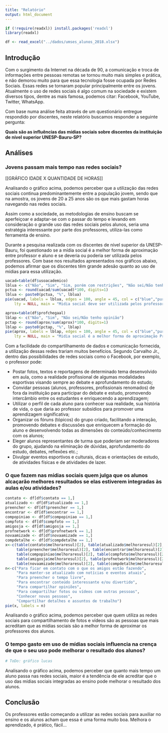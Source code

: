 ```yaml
---
title: "Relatório"
output: html_document
---
```


```r
if (!require(readxl)) install.packages('readxl')
library(readxl)

df <- read_excel("../dados/umses_alunos_2018.xlsx")
```

## Introdução

Com o surgimento da Internet na década de 90, a comunicação e troca de informações entre pessoas remotas se tornou muito mais simples e prática, e não demorou muito para que essa tecnologia fosse ocupada por Redes Sociais. Essas redes se tornaram popular principalmente entre os jovens.
Atualmente o uso de redes sociais é algo comum na sociedade e existem diversos tipos, dentre as mais famosa, podemos citar: Facebook, YouTube, Twitter, WhatsApp.

Com base numa análise feita através de um questionário entregue respondido por discentes, neste relatório buscamos responder a seguinte pergunta:

**Quais são as influências das mídias sociais sobre discentes da instituição de nível superior UNESP-Bauru-SP?**

## Análises

### Jovens passam mais tempo nas redes sociais?

[[GRÁFICO IDADE X QUANTIDADE DE HORAS]]

Analisando o gráfico acima, podemos perceber que a utilização das redes sociais continua predominantemente entre a população jovem, sendo que na amostra, os jovens de 20 a 25 anos são os que mais gastam horas navegando nas redes sociais.

Assim como a sociedade, as metodologias de ensino buscam se aperfeiçoar e adaptar-se com o passar do tempo e levando em consideração o grande uso das redes sociais pelos alunos, seria uma estratégia interessante por parte dos professores, utiliza-las como ferramenta de ensino.

Durante a pesquisa realizada com os discentes de nível superior da UNESP-Bauru, foi questionado se a mídia social é a melhor forma de aproximação entre professor e aluno e se deveria ou poderia ser utilizada pelos professores. Com  base nos resultados apresentados nos gráficos abaixo, podemos afirmar que os discentes têm grande adesão quanto ao uso de mídias para essa utilização.

```r
uacad=table(df$usoacademico)
lblua <- c("Não", "Sim", "Sim, porém com restrições", "Não sei/Não tenho opinião")
pctua <- round(uacad/sum(uacad)*100, digits=1)
lblua <- paste0(pctua, "%", lblua)
pie(uacad, labels = lblua, edges = 100, angle = 45, col = c("blue","purple", "green3"), border = NULL,
    lty = NULL, main = "Midia social deve ser utilizada pelos professores")
```

```r
aprox=table(df$profchegaal)
lblap <- c("Não", "Sim", "Não sei/Não tenho opinião")
pctap <- round(aprox/sum(aprox)*100, digits=1)
lblap <- paste0(pctap, "%", lblap)
pie(aprox, labels = lblap, edges = 100, angle = 45, col = c("blue","purple", "green3"), border = NULL,
    lty = NULL, main = "Midia social é a melhor forma de aproximação Professor/Aluno")
```

Com a facilidade do compartilhamento de dados e comunicação fornecida, a utilização dessas redes trariam muitos benefícios. Segundo Carvalho Jr., dentro das possibilidades de redes sociais como o Facebook, por exemplo, o professor pode:

- Postar fotos, textos e reportagens de determinado tema desenvolvido em aula, como a realidade profissional de algumas modalidades esportivas visando sempre ao debate e aprofundamento do estudo;
- Convidar pessoas (alunos, professores, profissionais renomados) de fora da instituição para participar do debate e estudo, promovendo intercâmbio entre os estudantes e enriquecendo a aprendizagem;
- Utilizar o perfil de cada aluno para conhecer sua realidade, sua história de vida, o que daria ao professor subsídios para promover uma aprendizagem significativa;
- Organizar os fóruns (tópicos) do grupo criado, facilitando a interação, promovendo debates e discussões que enriquecem a formação do aluno e desenvolvendo todas as dimensões do conteúdo/conhecimento com os alunos;
- Eleger alunos representantes de turma que poderiam ser moderadores do grupo, ajudando na eliminação de dúvidas, aprofundamento do estudo, debates, reflexões etc.;
- Divulgar eventos esportivos e culturais, dicas e orientações de estudo, de atividades físicas e de atividades de lazer.


### O que fazem nas mídias sociais quem julga que os alunos alcaçarão melhores resultados se elas estiverem integradas às aulas e/ou atividades?

```r
contato <- df[df$contato == 1,]
atualizado <- df[df$atualizado == 1,]
preencher <- df[df$preencher == 1,]
encontrar <- df[df$encontrar == 1,]
compopiniao <- df[df$compopiniao == 1,]
compfoto <- df[df$compfoto == 1,]
amigosja <- df[df$amigosja == 1,]
profnetwork <- df[df$profnetwork == 1,]
novaamizade <- df[df$novaamizade == 1,]
compdetalhe <- df[df$compdetalhe == 1,]
x<-c(table(contato$melhoraresul)[2], table(atualizado$melhoraresul)[2],
     table(preencher$melhoraresul)[2], table(encontrar$melhoraresul)[2],
     table(compopiniao$melhoraresul)[2], table(compfoto$melhoraresul)[2],
     table(amigosja$melhoraresul)[2], table(profnetwork$melhoraresul)[2],
     table(novaamizade$melhoraresul)[2], table(compdetalhe$melhoraresul)[2])
n<-c("Para ficar em contato com o que os amigos estão fazendo",
     "Para manter-se atualizado com notícias e eventos atuais",
     "Para preencher o tempo livre",
     "Para encontrar conteúdo interessante e/ou divertido",
     "Para compartilhar opiniões",
     "Para compartilhar fotos ou vídeos com outras pessoas",
     "Conhecer novas pessoas",
     "Compartilhar detalhes e assuntos de trabalho")
pie(x, labels = n)
```

Analisando o gráfico acima, podemos perceber que quem utiliza as redes sociais para compartilhamento de fotos e vídeos são as pessoas que mais acreditam que as mídias sociais são a melhor forma de aproximar os professores dos alunos.

### O tempo gasto em uso de mídias sociais influencia na crença de que o seu uso pode melhorar o resultado dos alunos?

```r
# ToDo: gráfico lucas
```

Analisando o gráfico acima, podemos perceber que quanto mais tempo um aluno passa nas redes sociais, maior é a tendência de ele acreditar que o uso das mídias sociais integradas ao ensino pode melhorar o resultado dos alunos.

## Conclusão
Os professores estão começando a utilizar as redes sociais para auxiliar no ensino e os alunos acham que essa é uma forma muito boa. Melhora o aprendizado, é prático, fácil...
